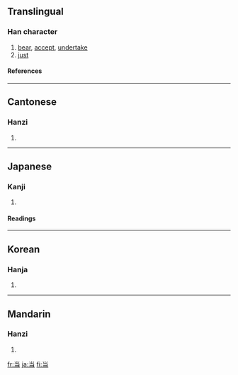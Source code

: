 {{see|噹|當}}

==Translingual==
===Han character===
{{Han char|rn=42|rad=小|as=03|sn=6|four=|canj=火尸一 (FSM)}}
# [[bear]], [[accept]], [[undertake]]
# [[just]]
====References====
{{Han ref|kx=0297.061|dkj=09913|dj=0591.090|hdz=10562.120|uh=5F53|ud=24403}}
----

==Cantonese==
===Hanzi===
{{yue-hanzi|jyut=|y=dong1}}
# {{defn|Cantonese}}
----
==Japanese==
===Kanji===
{{ja-kanji|grade=2|rs=小03}}
# {{defn|Japanese}} 
====Readings====
{{ja-readings|on=[[とう]] (tō)|kun=[[あたる]] (ataru), [[あてる]] (ateru), [[あて]] (ate)}}
  
----
==Korean==
===Hanja===
{{ko-hanja|hangeul=당|eumhun=|rv=dang|mr=tang|y=tang}}
# {{defn|Korean}}
----
==Mandarin==
===Hanzi===
{{cmn-hanzi|tra=[[噹]], [[當]]|pin=[[dāng]] ([[dang1]]), [[dàng]] ([[dang4]])|wg=tang<sup>1</sup>, tang<sup>4</sup>}}
# {{defn|Mandarin}}

[[fr:当]]
[[ja:当]]
[[fi:当]]